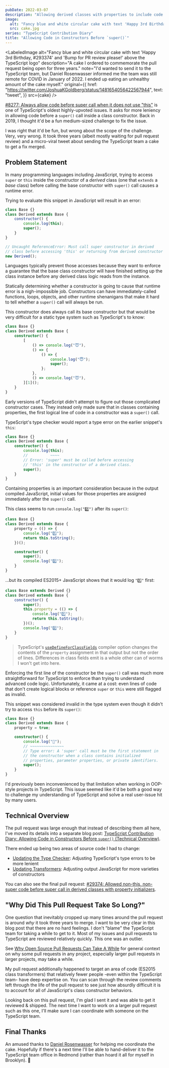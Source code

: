 ```yaml
---
pubDate: 2022-03-07
description: "Allowing derived classes with properties to include code before `super()` call that doesn't touch `this`. A grand pull request three years in the making -- with cake!"
image:
  alt: "Fancy blue and white circular cake with text 'Happy 3rd Birthday, #293374' and 'Bump for PR review please!' above the TypeScript logo"
  src: cake.jpg
series: "TypeScript Contribution Diary"
title: "Allowing Code in Constructors Before `super()`"
---
```



<LabeledImage
	alt="Fancy blue and white circular cake with text 'Happy 3rd Birthday, #293374' and 'Bump for PR review please!' above the TypeScript logo"
	description="A cake I ordered to commemorate the pull request being open for three years."
	note="I'd wanted to send it to the TypeScript team, but Daniel Rosenwasser informed me the team was still remote for COVID in January of 2022. I ended up eating an unhealthy amount of the cake myself."
	original={{
		href: "https://twitter.com/JoshuaKGoldberg/status/1481654056422567944",
		text: "tweet",
	}}
	src={cake}
/>

[#8277: Always allow code before super call when it does not use "this"](https://github.com/microsoft/TypeScript/issues/8277) is one of TypeScript's oldest highly-upvoted issues.
It asks for more leniency in allowing code before a `super()` call inside a class constructor.
Back in 2019, I thought it'd be a fun medium-sized challenge to fix the issue.

I was right that it'd be fun, but wrong about the scope of the challenge.
Very, very wrong.
It took three years (albeit mostly waiting for pull request review) and a micro-viral tweet about sending the TypeScript team a cake to get a fix merged.

## Problem Statement

In many programming languages including JavaScript, trying to access `super` or `this` inside the constructor of a _derived_ class (one that `extends` a _base_ class) before calling the base constructor with `super()` call causes a runtime error.

Trying to evaluate this snippet in JavaScript will result in an error:

```js
class Base {}
class Derived extends Base {
	constructor() {
		console.log(this);
		super();
	}
}

// Uncaught ReferenceError: Must call super constructor in derived
// class before accessing 'this' or returning from derived constructor
new Derived();
```

Languages typically prevent those accesses because they want to enforce a guarantee that the base class constructor will have finished setting up the class instance before any derived class logic reads from the instance.

Statically determining whether a constructor is going to cause that runtime error is a nigh-impossible job.
Constructors can have immediately-called functions, loops, objects, and other runtime shenanigans that make it hard to tell whether a `super()` call will always be run.

This constructor does always call its base constructor but that would be very difficult for a static type system such as TypeScript's to know:

```ts
class Base {}
class Derived extends Base {
	constructor() {
		[
			() => console.log("😈"),
			() => {
				() => {
					console.log("😇");
					super();
				};
			},
			() => console.log("😈"),
		][1]();
	}
}
```

Early versions of TypeScript didn't attempt to figure out those complicated constructor cases.
They instead only made sure that in classes containing properties, the first logical line of code in a constructor was a `super()` call.

TypeScript's type checker would report a type error on the earlier snippet's `this`:

```ts
class Base {}
class Derived extends Base {
	constructor() {
		console.log(this);
		//          ~~~~
		// Error: 'super' must be called before accessing
		// 'this' in the constructor of a derived class.
		super();
	}
}
```

Containing properties is an important consideration because in the output compiled JavaScript, initial values for those properties are assigned immediately after the `super()` call.

This class seems to run `console.log("2️⃣")` after its `super()`:

```ts
class Base {}
class Derived extends Base {
	property = (() => {
		console.log("1️⃣");
		return this.toString();
	})();

	constructor() {
		super();
		console.log("2️⃣");
	}
}
```

...but its compiled ES2015+ JavaScript shows that it would log `"1️⃣"` first:

```js
class Base extends Derived {}
class Derived extends Base {
	constructor() {
		super();
		this.property = (() => {
			console.log("1️⃣");
			return this.toString();
		})();
		console.log("2️⃣");
	}
}
```

> TypeScript's [`useDefineForClassFields`](https://www.typescriptlang.org/tsconfig/#useDefineForClassFields) compiler option changes the contents of the `property` assignment in that output but not the order of lines.
> Differences in class fields emit is a whole other can of worms I won't get into here.

Enforcing the first line of the constructor be the `super()` call was much more straightforward for TypeScript to enforce than trying to understand advanced code logic.
Unfortunately, it came at a cost: even lines of code that don't create logical blocks or reference `super` or `this` were still flagged as invalid.

This snippet was considered invalid in the type system even though it didn't try to access `this` before its `super()`:

```ts
class Base {}
class Derived extends Base {
	property = true;

	constructor() {
		console.log("🥺");
		// ~~~~~~~~~~~~~~~
		// Type error: A 'super' call must be the first statement in
		// the constructor when a class contains initialized
		// properties, parameter properties, or private identifiers.
		super();
	}
}
```

I'd previously been inconvenienced by that limitation when working in OOP-style projects in TypeScript.
This issue seemed like it'd be both a good way to challenge my understanding of TypeScript and solve a real user-issue hit by many users.

## Technical Overview

The pull request was large enough that instead of describing them all here, I've moved its details into a separate blog post: [TypeScript Contribution Diary: Allowing Code in Constructors Before `super()` (Technical Overview)](https://joshuakgoldberg.com/blog/code-before-super-technical-overview).

There ended up being two areas of source code I had to change:

- [Updating the Type Checker](https://joshuakgoldberg.com/blog/code-before-super-technical-overview#updating-the-type-checker): Adjusting TypeScript's type errors to be more lenient
- [Updating Transformers](https://joshuakgoldberg.com/blog/code-before-super-technical-overview#updating-transformers): Adjusting output JavaScript for more varieties of constructors

You can also see the final pull request: [#29374: Allowed non-this, non-super code before super call in derived classes with property initializers](https://github.com/microsoft/TypeScript/pull/29374).

## "Why Did This Pull Request Take So Long?"

One question that inevitably cropped up many times around the pull request is around _why_ it took three years to merge.
I want to be very clear in this blog post that there are no hard feelings.
I don't "blame" the TypeScript team for taking a while to get to it.
Most of my issues and pull requests to TypeScript are reviewed relatively quickly.
This one was an outlier.

See [Why Open Source Pull Requests Can Take A While](https://joshuakgoldberg.com/blog/open-source-pull-request-timing) for general context on why some pull requests in any project, especially larger pull requests in larger projects, may take a while.

My pull request additionally happened to target an area of code (ES2015 class transformers) that relatively fewer people -even within the TypeScript team- have deep expertise on.
You can scan through the review comments left through the life of the pull request to see just how absurdly difficult it is to account for all of JavaScript's class constructor behaviors.

Looking back on this pull request, I'm glad I sent it and was able to get it reviewed & shipped.
The next time I want to work on a larger pull request such as this one, I'll make sure I can coordinate with someone on the TypeScript team.

## Final Thanks

An amused thanks to [Daniel Rosenwasser](https://twitter.com/drosenwasser) for helping me coordinate the cake.
Hopefully if there's a next time I'll be able to hand-deliver it to the TypeScript team office in Redmond (rather than hoard it all for myself in Brooklyn). 🍰
